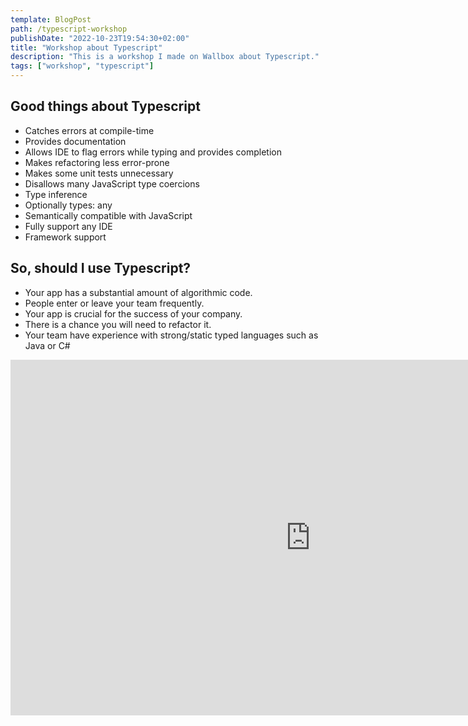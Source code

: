```yaml
---
template: BlogPost
path: /typescript-workshop
publishDate: "2022-10-23T19:54:30+02:00"
title: "Workshop about Typescript"
description: "This is a workshop I made on Wallbox about Typescript."
tags: ["workshop", "typescript"]
---
```


## Good things about Typescript

- Catches errors at compile-time
- Provides documentation
- Allows IDE to flag errors while typing and provides completion
- Makes refactoring less error-prone
- Makes some unit tests unnecessary
- Disallows many JavaScript type coercions
- Type inference
- Optionally types: any
- Semantically compatible with JavaScript
- Fully support any IDE
- Framework support

## So, should I use Typescript?

- Your app has a substantial amount of algorithmic code.
- People enter or leave your team frequently.
- Your app is crucial for the success of your company.
- There is a chance you will need to refactor it.
- Your team have experience with strong/static typed languages such as Java or C#

<iframe
	src="https://docs.google.com/presentation/d/e/2PACX-1vR-M85kmWQlqKszMuG5sCUL-Uhs13136fPi_A4bYbUlQ6wtb8xVrla0LxfTBqfhzZ2P1FMWXBDg--Ng/embed?start=false&loop=false&delayms=3000"
	frameborder="0"
	width="960"
	height="569"
	allowfullscreen="true"
	mozallowfullscreen="true"
	webkitallowfullscreen="true"
></iframe>
